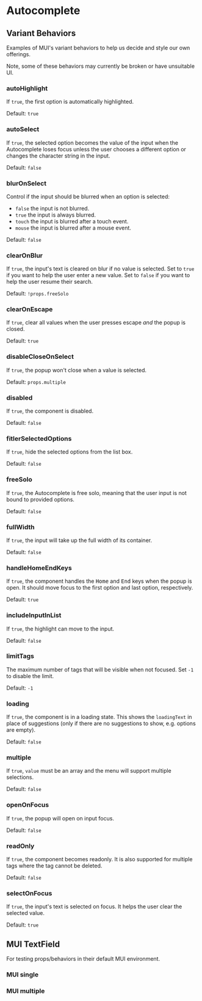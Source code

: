 
<Meta anchor />

# Autocomplete

<Canvas>
  <Story id="mui-components-autocomplete--default" />
</Canvas>

## Variant Behaviors

Examples of MUI's variant behaviors to help us decide and style our own offerings.

Note, some of these behaviors may currently be broken or have unsuitable UI.

### autoHighlight

If `true`, the first option is automatically highlighted.

Default: `true`

<Canvas>
  <Story id="mui-components-autocomplete--auto-highlight" />
</Canvas>

### autoSelect

If `true`, the selected option becomes the value of the input when the Autocomplete loses focus unless the user chooses a different option or changes the character string in the input.

Default: `false`

<Canvas>
  <Story id="mui-components-autocomplete--auto-select" />
</Canvas>

### blurOnSelect

Control if the input should be blurred when an option is selected:

- `false` the input is not blurred.
- `true` the input is always blurred.
- `touch` the input is blurred after a touch event.
- `mouse` the input is blurred after a mouse event.

Default: `false`

<Canvas>
  <Story id="mui-components-autocomplete--blur-on-select" />
</Canvas>

### clearOnBlur

If `true`, the input's text is cleared on blur if no value is selected. Set to `true` if you want to help the user enter a new value. Set to `false` if you want to help the user resume their search.

Default: `!props.freeSolo`

<Canvas>
  <Story id="mui-components-autocomplete--clear-on-blur" />
</Canvas>

### clearOnEscape

If `true`, clear all values when the user presses escape _and_ the popup is closed.

Default: `true`

<Canvas>
  <Story id="mui-components-autocomplete--clear-on-escape" />
</Canvas>

### disableCloseOnSelect

If `true`, the popup won't close when a value is selected.

Default: `props.multiple`

<Canvas>
  <Story id="mui-components-autocomplete--disable-close-on-select" />
</Canvas>

### disabled

If `true`, the component is disabled.

Default: `false`

<Canvas>
  <Story id="mui-components-autocomplete--disabled" />
</Canvas>

### fitlerSelectedOptions

If `true`, hide the selected options from the list box.

Default: `false`

<Canvas>
  <Story id="mui-components-autocomplete--filter-selected-options" />
</Canvas>

### freeSolo

If `true`, the Autocomplete is free solo, meaning that the user input is not bound to provided options.

Default: `false`

<Canvas>
  <Story id="mui-components-autocomplete--free-solo" />
</Canvas>

### fullWidth

If `true`, the input will take up the full width of its container.

Default: `false`

<Canvas>
  <Story id="mui-components-autocomplete--full-width" />
</Canvas>

### handleHomeEndKeys

If `true`, the component handles the <kbd>Home</kbd> and <kbd>End</kbd> keys when the popup is open. It should move focus to the first option and last option, respectively.

Default: `true`

<Canvas>
  <Story id="mui-components-autocomplete--handle-home-end-keys" />
</Canvas>

### includeInputInList

If `true`, the highlight can move to the input.

Default: `false`

<Canvas>
  <Story id="mui-components-autocomplete--include-input-in-list" />
</Canvas>

### limitTags

The maximum number of tags that will be visible when not focused. Set `-1` to disable the limit.

Default: `-1`

<Canvas>
  <Story id="mui-components-autocomplete--limit-tags" />
</Canvas>

### loading

If `true`, the component is in a loading state. This shows the `loadingText` in place of suggestions (only if there are no suggestions to show, e.g. options are empty).

Default: `false`

<Canvas>
  <Story id="mui-components-autocomplete--loading" />
</Canvas>

### multiple

If `true`, `value` must be an array and the menu will support multiple selections.

Default: `false`

<Canvas>
  <Story id="mui-components-autocomplete--multiple" />
</Canvas>

### openOnFocus

If `true`, the popup will open on input focus.

Default: `false`

<Canvas>
  <Story id="mui-components-autocomplete--open-on-focus" />
</Canvas>

### readOnly

If `true`, the component becomes readonly. It is also supported for multiple tags where the tag cannot be deleted.

Default: `false`

<Canvas>
  <Story id="mui-components-autocomplete--read-only" />
</Canvas>

### selectOnFocus

If `true`, the input's text is selected on focus. It helps the user clear the selected value.

Default: `true`

<Canvas>
  <Story id="mui-components-autocomplete--select-on-focus" />
</Canvas>

## MUI TextField

For testing props/behaviors in their default MUI environment.

### MUI single

<Canvas>
  <Story id="mui-components-autocomplete--material-single" />
</Canvas>

### MUI multiple

<Canvas>
  <Story id="mui-components-autocomplete--material-multiple" />
</Canvas>
